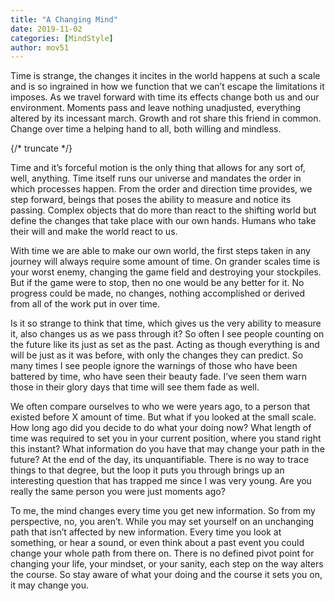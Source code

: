 ```yaml
---
title: "A Changing Mind"
date: 2019-11-02
categories: [MindStyle]
author: mov51
---
```


Time is strange, the changes it incites in the world happens at such a scale and is so ingrained in how we function that we can’t escape the limitations it imposes. As we travel forward with time its effects change both us and our environment. Moments pass and leave nothing unadjusted, everything altered by its incessant march. Growth and rot share this friend in common. Change over time a helping hand to all, both willing and mindless.

{/* truncate */}

Time and it’s forceful motion is the only thing that allows for any sort of, well, anything. Time itself runs our universe and mandates the order in which processes happen. From the order and direction time provides, we step forward, beings that poses the ability to measure and notice its passing. Complex objects that do more than react to the shifting world but define the changes that take place with our own hands. Humans who take their will and make the world react to us.

With time we are able to make our own world, the first steps taken in any journey will always require some amount of time. On grander scales time is your worst enemy, changing the game field and destroying your stockpiles. But if the game were to stop, then no one would be any better for it. No progress could be made, no changes, nothing accomplished or derived from all of the work put in over time.

Is it so strange to think that time, which gives us the very ability to measure it, also changes us as we pass through it? So often I see people counting on the future like its just as set as the past. Acting as though everything is and will be just as it was before, with only the changes they can predict. So many times I see people ignore the warnings of those who have been battered by time, who have seen their beauty fade. I’ve seen them warn those in their glory days that time will see them fade as well.

We often compare ourselves to who we were years ago, to a person that existed before X amount of time. But what if you looked at the small scale. How long ago did you decide to do what your doing now? What length of time was required to set you in your current position, where you stand right this instant? What information do you have that may change your path in the future? At the end of the day, its unquantifiable. There is no way to trace things to that degree, but the loop it puts you through brings up an interesting question that has trapped me since I was very young. Are you really the same person you were just moments ago?

To me, the mind changes every time you get new information. So from my perspective, no, you aren’t. While you may set yourself on an unchanging path that isn’t affected by new information. Every time you look at something, or hear a sound, or even think about a past event you could change your whole path from there on. There is no defined pivot point for changing your life, your mindset, or your sanity, each step on the way alters the course. So stay aware of what your doing and the course it sets you on, it may change you.
